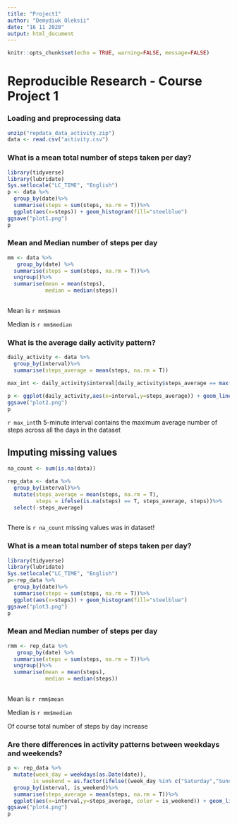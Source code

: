 ```yaml
---
title: "Project1"
author: "Demydiuk Oleksii"
date: "16 11 2020"
output: html_document
---
```


```r
knitr::opts_chunk$set(echo = TRUE, warning=FALSE, message=FALSE)
```

# Reproducible Research - Course Project 1

### Loading and preprocessing data
```r
unzip("repdata_data_activity.zip")
data <- read.csv("activity.csv")
```
### What is a mean total number of steps taken per day?
```r
library(tidyverse)
library(lubridate)
Sys.setlocale("LC_TIME", "English")
p <- data %>%
  group_by(date)%>%
  summarise(steps = sum(steps, na.rm = T))%>%
  ggplot(aes(x=steps)) + geom_histogram(fill="steelblue")
ggsave("plot1.png")
p

```

### Mean and Median number of steps per day
```r
mm <- data %>%
   group_by(date) %>%
  summarise(steps = sum(steps, na.rm = T))%>%
  ungroup()%>%
  summarise(mean = mean(steps),
            median = median(steps))
 
```
Mean is `r mm$mean`

Median is `r mm$median`

### What is the average daily activity pattern?

```r
daily_activity <- data %>%
  group_by(interval)%>%
  summarise(steps_average = mean(steps, na.rm = T))

max_int <- daily_activity$interval[daily_activity$steps_average == max(daily_activity$steps_average)]

p <- ggplot(daily_activity,aes(x=interval,y=steps_average)) + geom_line(color='steelblue')
ggsave("plot2.png")
p


```

`r max_int`th 5-minute interval contains the maximum average number of steps across all the days in the dataset


## Imputing missing values

```r
na_count <- sum(is.na(data))

rep_data <- data %>%
  group_by(interval)%>%
  mutate(steps_average = mean(steps, na.rm = T),
         steps = ifelse(is.na(steps) == T, steps_average, steps))%>%
  select(-steps_average)
  

```
There is `r na_count` missing values was in dataset!


### What is a mean total number of steps taken per day?
```r
library(tidyverse)
library(lubridate)
Sys.setlocale("LC_TIME", "English")
p<-rep_data %>%
  group_by(date)%>%
  summarise(steps = sum(steps, na.rm = T))%>%
  ggplot(aes(x=steps)) + geom_histogram(fill="steelblue")
ggsave("plot3.png")
p

```

### Mean and Median number of steps per day
```r
rmm <- rep_data %>%
   group_by(date) %>%
  summarise(steps = sum(steps, na.rm = T))%>%
  ungroup()%>%
  summarise(mean = mean(steps),
            median = median(steps))
 
```

Mean is `r rmm$mean`

Median is `r mm$median`


Of course total number of steps by day increase

### Are there differences in activity patterns between weekdays and weekends?

```r
p <- rep_data %>%
  mutate(week_day = weekdays(as.Date(date)),
        is_weekend = as.factor(ifelse((week_day %in% c("Saturday","Sunday")) == T, "weekend", "weekday")))%>%
  group_by(interval, is_weekend)%>%
  summarise(steps_average = mean(steps, na.rm = T))%>%
  ggplot(aes(x=interval,y=steps_average, color = is_weekend)) + geom_line() + facet_wrap(~is_weekend, ncol = 1, nrow = 2)
ggsave("plot4.png")
p


```